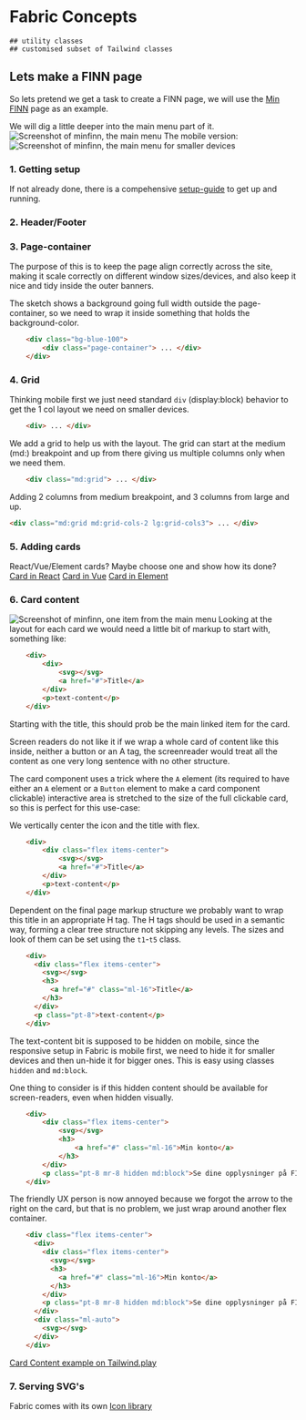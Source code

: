 # Fabric Concepts
	## utility classes
	## customised subset of Tailwind classes




## Lets make a FINN page
So lets pretend we get a task to create a FINN page, we will use the [Min FINN](https://www.finn.no/min-finn) page as an example.

We will dig a little deeper into the main menu part of it. 
![Screenshot of minfinn, the main menu](guide-img/min-finn-menu.png)
The mobile version: 
![Screenshot of minfinn, the main menu for smaller devices](guide-img/min-finn-menu-small.png)

### 1. Getting setup
If not already done, there is a compehensive [setup-guide](https://www.fabric-ds.io/guide-setup) to get up and running. 

### 2. Header/Footer

### 3. Page-container
The purpose of this is to keep the page align correctly across the site, making it scale correctly on different window sizes/devices, and also keep it nice and tidy inside the outer banners. 

The sketch shows a background going full width outside the page-container, so we need to wrap it inside something that holds the background-color.

```html
	<div class="bg-blue-100">
		<div class="page-container"> ... </div>
	</div>
```

### 4. Grid
Thinking mobile first we just need standard `div` (display:block) behavior to get the 1 col layout we need on smaller devices.

```html
	<div> ... </div>
```

We add a grid to help us with the layout. The grid can start at the medium (md:) breakpoint and up from there giving us multiple columns only when we need them.

```html
	<div class="md:grid"> ... </div>
```

Adding 2 columns from medium breakpoint, and 3 columns from large and up.

```html
<div class="md:grid md:grid-cols-2 lg:grid-cols3"> ... </div>
```

### 5. Adding cards
React/Vue/Element cards? Maybe choose one and show how its done? 
[Card in React](https://react.fabric-ds.io/card)
[Card in Vue](https://vue.fabric-ds.io/card)
[Card in Element](https://elements.fabric-ds.io/pages/components/card.html)

	
### 6. Card content
![Screenshot of minfinn, one item from the main menu](guide-img/min-finn-card.png)
Looking at the layout for each card we would need a little bit of markup to start with, something like:
```html
	<div>
		<div>
			<svg></svg>
			<a href="#">Title</a>
		</div>	
		<p>text-content</p>
	</div>
```
Starting with the title, this should prob be the main linked item for the card. 

Screen readers do not like it if we wrap a whole card of content like this inside, neither a button or an A tag, the screenreader would treat all the content as one very long sentence with no other structure. 

The card component uses a trick where the `A` element (its required to have either an `A` element or a `Button` element to make a card component clickable) interactive area is stretched to the size of the full clickable card, so this is perfect for this use-case: 

We vertically center the icon and the title with flex. 

```html
	<div>
		<div class="flex items-center">
			<svg></svg>
			<a href="#">Title</a>
		</div>	
		<p>text-content</p>
	</div>
```

Dependent on the final page markup structure we probably want to wrap this title in an appropriate H tag. The H tags should be used in a semantic way, forming a clear tree structure not skipping any levels. The sizes and look of them can be set using the `t1`-`t5` class.

```html
	<div>
	  <div class="flex items-center">
	    <svg></svg>
	    <h3>
	      <a href="#" class="ml-16">Title</a>
	    </h3>
	  </div>
	  <p class="pt-8">text-content</p>
	</div>
```

The text-content bit is supposed to be hidden on mobile, since the responsive setup in Fabric is mobile first, we need to hide it for smaller devices and then un-hide it for bigger ones. This is easy using classes `hidden` and `md:block`. 

One thing to consider is if this hidden content should be available for screen-readers, even when hidden visually.

```html
	<div>
		<div class="flex items-center">
      		<svg></svg>
      		<h3>
        		<a href="#" class="ml-16">Min konto</a>
      		</h3>
    	</div>
    	<p class="pt-8 mr-8 hidden md:block">Se dine opplysninger på FINN og Schibstedkonto</p>
	</div>
```

The friendly UX person is now annoyed because we forgot the arrow to the right on the card, but that is no problem, we just wrap around another flex container.

```html
	<div class="flex items-center">
	  <div>
	    <div class="flex items-center">
	      <svg></svg>
	      <h3>
	        <a href="#" class="ml-16">Min konto</a>
	      </h3>
	    </div>
	    <p class="pt-8 mr-8 hidden md:block">Se dine opplysninger på FINN og Schibstedkonto</p>
	  </div>
	  <div class="ml-auto">
	    <svg></svg>
	  </div>
	</div>
```
[Card Content example on Tailwind.play](https://play.tailwindcss.com/IJwdywizdl)

### 7. Serving SVG's
Fabric comes with its own [Icon library](https://github.com/fabric-ds/icons) 



 